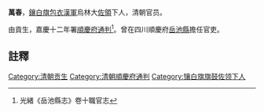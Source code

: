{{明清人物信息框
| 姓名 =萬春
| 最高職務 = [[四川|四川]][[順慶府|順慶府]][[通判|通判]]
| 國家 = 大清
| 籍貫 = [[镶白旗包衣|鑲白旗包衣漢軍]]烏林大佐領下
| 字號 =
| 出生日期 = ？年？月？日
| 逝世日期 = ？年？月？日
| 墓葬 = 
| 配偶 =  
| 親屬 = 曾祖、祖、父，母
| 出身 =貢生 
| 著作 =  
*
}}
'''萬春'''{{BD|？年||？年||}}，[[镶白旗包衣|鑲白旗包衣漢軍]]烏林大[[佐領|佐領]]下人，清朝官员。

由貢生，嘉慶十二年署[[順慶府|順慶府]][[通判|通判]]<ref>光緒《岳池縣志》卷十職官志</ref>。曾在四川順慶府[[岳池縣|岳池縣]]擔任官吏。

==註釋==
{{reflist}}
{{清朝官员小作品}}
[[Category:清朝贡生|Category:清朝贡生]]
[[Category:清朝順慶府通判|Category:清朝順慶府通判]]
[[Category:镶白旗旗鼓佐领下人|Category:镶白旗旗鼓佐领下人]]